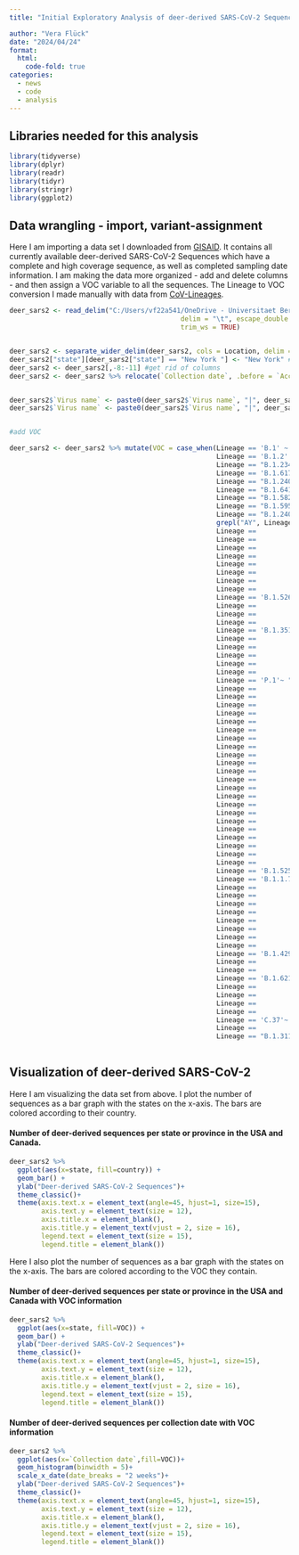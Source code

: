 ```yaml
---
title: "Initial Exploratory Analysis of deer-derived SARS-CoV-2 Sequences"

author: "Vera Flück"
date: "2024/04/24"
format:
  html:
    code-fold: true
categories:
  - news
  - code
  - analysis
---
```


## Libraries needed for this analysis

```r
library(tidyverse)
library(dplyr)
library(readr)
library(tidyr)
library(stringr)
library(ggplot2)

```

## Data wrangling - import, variant-assignment

Here I am importing a data set I downloaded from [GISAID](https://gisaid.org/). It contains all currently available deer-derived SARS-CoV-2 Sequences which have a complete and high coverage sequence, as well as completed sampling date information. I am making the data more organized - add and delete columns - and then assign a VOC variable to all the sequences. The Lineage to VOC conversion I made manually with data from [CoV-Lineages](https://cov-lineages.org/lineage_list.html).

```r
deer_sars2 <- read_delim("C:/Users/vf22a541/OneDrive - Universitaet Bern/SARS-CoV-2_deer/VF_analysis/deer_sars_cov2/data_gisaid_ncbi/All_deer_seq_291.tsv", 
                                           delim = "\t", escape_double = FALSE, 
                                           trim_ws = TRUE)


deer_sars2 <- separate_wider_delim(deer_sars2, cols = Location, delim = "/ ", names = c("region", "country", "state","county"), too_few = "debug")
deer_sars2["state"][deer_sars2["state"] == "New York "] <- "New York" #Two entries of new york with additional space
deer_sars2 <- deer_sars2[,-8:-11] #get rid of columns
deer_sars2 <- deer_sars2 %>% relocate(`Collection date`, .before = `Accession ID`)


deer_sars2$`Virus name` <- paste0(deer_sars2$`Virus name`, "|", deer_sars2$`Accession ID`)
deer_sars2$`Virus name` <- paste0(deer_sars2$`Virus name`, "|", deer_sars2$`Collection date`)


#add VOC

deer_sars2 <- deer_sars2 %>% mutate(VOC = case_when(Lineage == 'B.1' ~ "B.1",
                                                    Lineage == 'B.1.2' ~ "B.1.2",
                                                    Lineage == "B.1.234" ~ "B.1.234",
                                                    Lineage == 'B.1.617.2' ~ "Delta",
                                                    Lineage == "B.1.240" ~ "B.1.240",
                                                    Lineage == "B.1.641" ~ "B.1.641",
                                                    Lineage == "B.1.582" ~ "B.1.582",
                                                    Lineage == "B.1.595" ~ "B.1.595",
                                                    Lineage == "B.1.240" ~ "B.1.240",
                                                    grepl("AY", Lineage) ~ "Delta",
                                                    Lineage ==             "BA.1"~ "Omicron",
                                                    Lineage ==             "BA.1.1"~ "Omicron",
                                                    Lineage ==             "B.1.1.529"~ "Omicron",
                                                    Lineage ==             "BA.2"~ "Omicron",
                                                    Lineage ==             "XBB"~ "Omicron",
                                                    Lineage ==             "XBB.1"~ "Omicron",
                                                    Lineage ==             "XBB.1.5"~ "Omicron",
                                                    Lineage ==             "XBB.1.16" ~ "Omicron",
                                                    Lineage == 'B.1.526'~ "Iota",
                                                    Lineage ==             'B.1.526.1'~ "Iota",
                                                    Lineage ==             'B.1.526.2'~ "Iota",
                                                    Lineage ==             'B.1.526.3' ~ "Iota",
                                                    Lineage == 'B.1.351'~ "Beta",
                                                    Lineage ==             'B.1.351.1'~ "Beta",
                                                    Lineage ==             'B.1.351.2'~ "Beta",
                                                    Lineage ==             'B.1.351.3'~ "Beta",
                                                    Lineage ==             'B.1.351.4'~ "Beta",
                                                    Lineage ==             'B.1.351.5' ~ "Beta",
                                                    Lineage == 'P.1'~ "Gamma",
                                                    Lineage ==             'P.1.1'~ "Gamma",
                                                    Lineage ==             'P.1.2'~ "Gamma",
                                                    Lineage ==             'P.1.3'~ "Gamma",
                                                    Lineage ==             'P.1.4'~ "Gamma",
                                                    Lineage ==             'P.1.5'~ "Gamma",
                                                    Lineage ==             'P.1.6'~ "Gamma",
                                                    Lineage ==             'P.1.7'~ "Gamma",
                                                    Lineage ==             'P.1.7.1'~ "Gamma",
                                                    Lineage ==             'P.1.8'~ "Gamma",
                                                    Lineage ==             'P.1.9'~ "Gamma",
                                                    Lineage ==             'P.1.10'~ "Gamma",
                                                    Lineage ==            'P.1.10.1'~ "Gamma",
                                                    Lineage ==             'P.1.10.2'~ "Gamma",
                                                    Lineage ==             'P.1.11'~ "Gamma",
                                                    Lineage ==             'P.1.12'~ "Gamma",
                                                    Lineage ==             'P.1.12.1'~ "Gamma",
                                                    Lineage ==             'P.1.13'~ "Gamma",
                                                    Lineage ==             'P.1.14'~ "Gamma",
                                                    Lineage ==             'P.1.15'~ "Gamma",
                                                    Lineage ==             'P.1.16'~ "Gamma",
                                                    Lineage ==             'P.1.17'~ "Gamma",
                                                    Lineage ==             'P.1.17.1' ~ "Gamma",
                                                    Lineage == 'B.1.525' ~ "Eta",
                                                    Lineage == 'B.1.1.7'~ "Alpha",
                                                    Lineage ==             'Q.1'~ "Alpha",
                                                    Lineage ==            'Q.2'~ "Alpha",
                                                    Lineage ==             'Q.3'~ "Alpha",
                                                    Lineage ==             'Q.4'~ "Alpha",
                                                    Lineage ==             'Q.5'~ "Alpha",
                                                    Lineage ==             'Q.6'~ "Alpha",
                                                    Lineage ==             'Q.7'~ "Alpha",
                                                    Lineage ==             'Q.8' ~ "Alpha",
                                                    Lineage == 'B.1.429'~ "Epsilon",
                                                    Lineage ==             'B.1.429.1'~ "Epsilon",
                                                    Lineage ==             'B.1.427' ~ "Epsilon",
                                                    Lineage == 'B.1.621'~"Mu",
                                                    Lineage ==             'B.1.621.1'~"Mu",
                                                    Lineage ==             'B.1.621.2'~"Mu",
                                                    Lineage ==            'BB.1'~"Mu",
                                                    Lineage ==             'BB.2' ~ "Mu",
                                                    Lineage == 'C.37'~ "Lambda",
                                                    Lineage ==             'C.37.1' ~ "Lambda",
                                                    Lineage == "B.1.311" ~ "B.1.311"))
                                                    
```

## Visualization of deer-derived SARS-CoV-2

Here I am visualizing the data set from above. I plot the number of sequences as a bar graph with the states on the x-axis. The bars are colored according to their country.

#### Number of deer-derived sequences per state or province in the USA and Canada.

```r
deer_sars2 %>% 
  ggplot(aes(x=state, fill=country)) +
  geom_bar() +
  ylab("Deer-derived SARS-CoV-2 Sequences")+
  theme_classic()+
  theme(axis.text.x = element_text(angle=45, hjust=1, size=15),
        axis.text.y = element_text(size = 12),
        axis.title.x = element_blank(),
        axis.title.y = element_text(vjust = 2, size = 16),
        legend.text = element_text(size = 15),
        legend.title = element_blank())   
```

Here I also plot the number of sequences as a bar graph with the states on the x-axis. The bars are colored according to the VOC they contain.

#### Number of deer-derived sequences per state or province in the USA and Canada with VOC information

```r
deer_sars2 %>% 
  ggplot(aes(x=state, fill=VOC)) +
  geom_bar() +
  ylab("Deer-derived SARS-CoV-2 Sequences")+
  theme_classic()+
  theme(axis.text.x = element_text(angle=45, hjust=1, size=15),
        axis.text.y = element_text(size = 12),
        axis.title.x = element_blank(),
        axis.title.y = element_text(vjust = 2, size = 16),
        legend.text = element_text(size = 15),
        legend.title = element_blank())

```

#### Number of deer-derived sequences per collection date with VOC information

```r
deer_sars2 %>%
  ggplot(aes(x=`Collection date`,fill=VOC))+
  geom_histogram(binwidth = 5)+
  scale_x_date(date_breaks = "2 weeks")+
  ylab("Deer-derived SARS-CoV-2 Sequences")+
  theme_classic()+
  theme(axis.text.x = element_text(angle=45, hjust=1, size=15),
        axis.text.y = element_text(size = 12),
        axis.title.x = element_blank(),
        axis.title.y = element_text(vjust = 2, size = 16),
        legend.text = element_text(size = 15),
        legend.title = element_blank())
```
